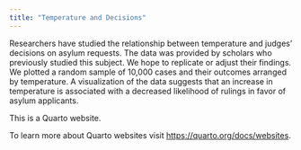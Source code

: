 ```yaml
---
title: "Temperature and Decisions"
---
```


Researchers have studied the relationship between temperature and judges' decisions on asylum requests. The data was provided by scholars who previously studied this subject. We hope to replicate or adjust their findings. We plotted a random sample of 10,000 cases and their outcomes arranged by temperature. A visualization of the data suggests that an increase in temperature is associated with a decreased likelihood of rulings in favor of asylum applicants.

This is a Quarto website.

To learn more about Quarto websites visit <https://quarto.org/docs/websites>.
